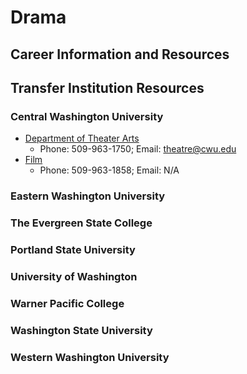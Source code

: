 # Drama {.unnumbered}

## Career Information and Resources

## Transfer Institution Resources

### Central Washington University

- [Department of Theater Arts](https://www.cwu.edu/theatre/)
  - Phone: 509-963-1750; Email: [theatre\@cwu.edu](mailto:theatre@cwu.edu)
- [Film](https://catalog.acalog.cwu.edu/preview_entity.php?catoid=67&ent_oid=4310)
  - Phone: 509-963-1858; Email: N/A
  

### Eastern Washington University


### The Evergreen State College
  

### Portland State University

### University of Washington

### Warner Pacific College

### Washington State University

### Western Washington University
